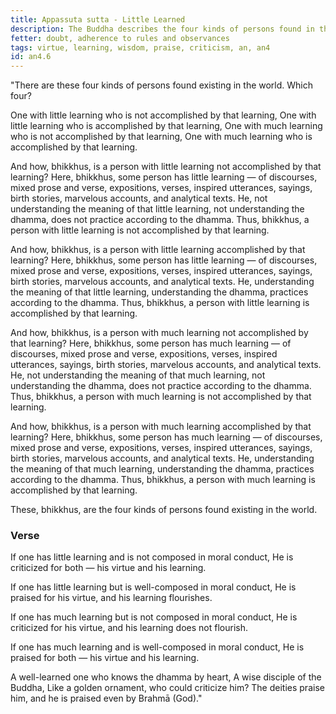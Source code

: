```yaml
---
title: Appassuta sutta - Little Learned
description: The Buddha describes the four kinds of persons found in the world - those with little learning who are not accomplished by that learning, those with little learning who are accomplished by that learning, those with much learning who are not accomplished by that learning, and those with much learning who are accomplished by that learning.
fetter: doubt, adherence to rules and observances
tags: virtue, learning, wisdom, praise, criticism, an, an4
id: an4.6
---
```


"There are these four kinds of persons found existing in the world. Which four?

One with little learning who is not accomplished by that learning,
One with little learning who is accomplished by that learning,
One with much learning who is not accomplished by that learning,
One with much learning who is accomplished by that learning.

And how, bhikkhus, is a person with little learning not accomplished by that learning? Here, bhikkhus, some person has little learning — of discourses, mixed prose and verse, expositions, verses, inspired utterances, sayings, birth stories, marvelous accounts, and analytical texts. He, not understanding the meaning of that little learning, not understanding the dhamma, does not practice according to the dhamma. Thus, bhikkhus, a person with little learning is not accomplished by that learning.

And how, bhikkhus, is a person with little learning accomplished by that learning? Here, bhikkhus, some person has little learning — of discourses, mixed prose and verse, expositions, verses, inspired utterances, sayings, birth stories, marvelous accounts, and analytical texts. He, understanding the meaning of that little learning, understanding the dhamma, practices according to the dhamma. Thus, bhikkhus, a person with little learning is accomplished by that learning.

And how, bhikkhus, is a person with much learning not accomplished by that learning? Here, bhikkhus, some person has much learning — of discourses, mixed prose and verse, expositions, verses, inspired utterances, sayings, birth stories, marvelous accounts, and analytical texts. He, not understanding the meaning of that much learning, not understanding the dhamma, does not practice according to the dhamma. Thus, bhikkhus, a person with much learning is not accomplished by that learning.

And how, bhikkhus, is a person with much learning accomplished by that learning? Here, bhikkhus, some person has much learning — of discourses, mixed prose and verse, expositions, verses, inspired utterances, sayings, birth stories, marvelous accounts, and analytical texts. He, understanding the meaning of that much learning, understanding the dhamma, practices according to the dhamma. Thus, bhikkhus, a person with much learning is accomplished by that learning.

These, bhikkhus, are the four kinds of persons found existing in the world.

### Verse

If one has little learning
and is not composed in moral conduct,
He is criticized for both — 
his virtue and his learning.

If one has little learning
but is well-composed in moral conduct,
He is praised for his virtue,
and his learning flourishes.

If one has much learning
but is not composed in moral conduct,
He is criticized for his virtue,
and his learning does not flourish.

If one has much learning
and is well-composed in moral conduct,
He is praised for both —
his virtue and his learning.

A well-learned one who knows the dhamma by heart,
A wise disciple of the Buddha,
Like a golden ornament,
who could criticize him?
The deities praise him,
and he is praised even by Brahmā (God)."